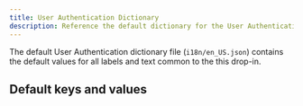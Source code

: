 ```yaml
---
title: User Authentication Dictionary
description: Reference the default dictionary for the User Authentication dropin.
---
```



The default User Authentication dictionary file (`i18n/en_US.json`) contains the default values for all labels and text common to the this drop-in.

## Default keys and values

<CodeInclude code={dictionary} title="en_US.json.d.ts" lang="ts" />

